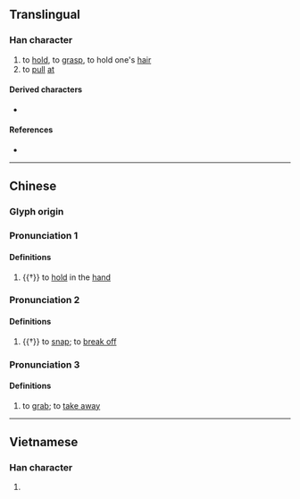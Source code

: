 {{character info}}
==Translingual==

===Han character===
{{Han char|rn=64|rad=手|as=15|sn=18|four=52016|canj=QVVV|ids=⿰扌巤}}

# to [[hold]], to [[grasp]], to hold one's [[hair]]
# to [[pull]] [[at]]

====Derived characters====
* {{l|mul|[[𫬶]]}}

====References====
* {{Han ref|kx=0461.110|dkj=12902|dj=0810.170|hdz=31982.020|uh=64F8|ud=25848|bh=EFD4|bd=61396}}

----

==Chinese==
{{zh-forms}}

===Glyph origin===
{{Han etym}}

===Pronunciation 1===
{{zh-pron
|m=liè
|c=lip6
|mc=2
|oc=2
|ma=
|cat=v
}}

====Definitions====
{{zh-hanzi}}

# {{†}} to [[hold]] in the [[hand]]

===Pronunciation 2===
{{zh-pron
|m=là
|c=laap6
|mc=1
|oc=1
|ma=
|cat=v
}}

====Definitions====
{{zh-hanzi}}

# {{†}} to [[snap]]; to [[break off]]

===Pronunciation 3===
{{zh-pron
|c=laap3
|cat=v
}}

====Definitions====
{{zh-hanzi}}

# {{lb|zh|Cantonese}} to [[grab]]; to [[take away]]
#: {{zh-x|佢 擸{laap3} 走 咗 我 本 書。|He '''took away''' my book.|C}}

----

==Vietnamese==

===Han character===
{{vi-readings|reading=xợp|rs=手15}}

# {{rfdef|vi|sort=手15}}